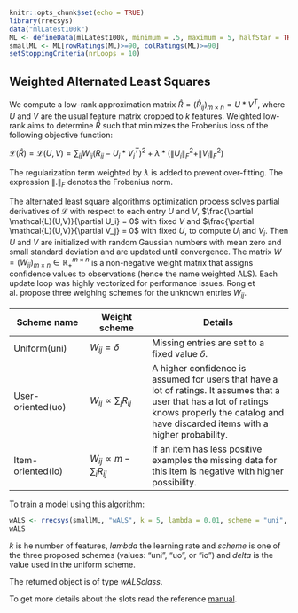 <!--
%\VignetteEngine{knitr::knitr}
%\VignetteIndexEntry{7. Weighted Alternated Least Squares}
-->

```r
knitr::opts_chunk$set(echo = TRUE)
library(rrecsys)
data("mlLatest100k")
ML <- defineData(mlLatest100k, minimum = .5, maximum = 5, halfStar = TRUE)
smallML <- ML[rowRatings(ML)>=90, colRatings(ML)>=90]
setStoppingCriteria(nrLoops = 10)
```

## Weighted Alternated Least Squares

We compute a low-rank approximation matrix $\hat{R} = (\hat{R}_{ij})_{m \times n} = U \ast V^T$, where _U_ and _V_ are the usual feature matrix cropped to _k_ features. Weighted low-rank aims to determine $\hat{R}$ such that minimizes the Frobenius loss of the following objective function:

$\mathcal{L}(\hat{R}) = \mathcal{L}(U, V) = \sum_{ij} W_{ij} (R_{ij} - U_i \ast V_j^T)^2 + \lambda \ast (\|U_i\|_F^2 + \|V_i\|_F^2)$

The regularization term weighted by $\lambda$ is added to prevent over-fitting. The expression $\|.\|_F$ denotes the Frobenius norm.

The alternated least square algorithms optimization process solves partial derivatives of $\mathcal{L}$ with respect to each entry $U$ and $V$, $\frac{\partial \mathcal{L}(U,V)}{\partial U_i} = 0$ with fixed $V$ and $\frac{\partial \mathcal{L}(U,V)}{\partial V_j} = 0$ with fixed $U$, to compute $U_i$ and $V_i$.  Then $U$ and $V$ are initialized with random Gaussian numbers with mean zero and small standard deviation and are updated until convergence. The matrix $W = (W_{ij})_{m \times n} \in \mathbb{R}_+^{m \times n}$ is a non-negative weight matrix that assigns confidence values to observations (hence the name weighted ALS). Each update loop was highly vectorized for performance issues. Rong et al. propose three weighing schemes for the unknown entries $W_{ij}$.

Scheme name | Weight scheme | Details
---------------|------------|---------------------------
Uniform(uni) | $W_{ij} = \delta$ | Missing entries are set to a fixed value $\delta$.
User-oriented(uo)  | $W_{ij} \propto \sum_j R_{ij}$ | A higher confidence is assumed for users that have a lot of ratings. It assumes that a user that has a lot of ratings knows properly the catalog and have discarded items with a higher probability.
Item-oriented(io) | $W_{ij} \propto m - \sum_i R_{ij}$  | If an item has less positive examples the missing data for this item is negative with higher possibility.    


To train a model using this algorithm:
```r
wALS <- rrecsys(smallML, "wALS", k = 5, lambda = 0.01, scheme = "uni", delta = 0.04)
wALS
```
_k_ is he number of features, _lambda_ the learning rate and _scheme_ is one of the three proposed schemes (values: "uni", "uo", or "io") and _delta_ is the value used in the uniform scheme. 

The returned object is of type _wALSclass_. 

To get more details about the slots read the reference [manual](https://cran.r-project.org/web/packages/rrecsys/rrecsys.pdf).
